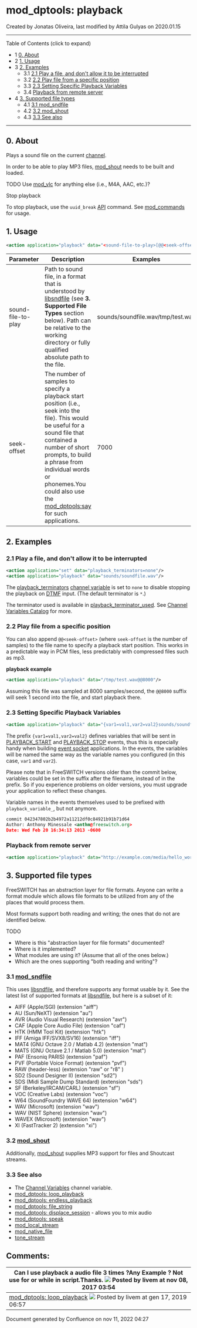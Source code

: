 
# mod_dptools: playback 

 Created by  Jonatas Oliveira, last modified by  Attila Gulyas on 2020.01.15

---

Table of Contents (click to expand)

* 1 [0\. About](#0-about)
* 2 [1\. Usage](#1-usage)
* 3 [2\. Examples](#2-examples)  
   * 3.1 [2.1 Play a file, and don't allow it to be interrupted](#21-play-a-file-and-dont-allow-it-to-be-interrupted)  
   * 3.2 [2.2 Play file from a specific position](#22-play-file-from-a-specific-position)  
   * 3.3 [2.3 Setting Specific Playback Variables](#23-setting-specific-playback-variables)  
   * 3.4 [Playback from remote server](#playback-from-remote-server)
* 4 [3\. Supported file types](#3-supported-file-types)  
   * 4.1 [3.1 mod\_sndfile](#-freeswitch--mod_dptools-playback-)  
   * 4.2 [3.2 mod\_shout](#-freeswitch--mod_dptools-playback-)  
   * 4.3 [3.3 See also](#33-see-also)

---

## 0\. About

Plays a sound file on the current [channel](../../Introduction/Call-Legs_7143972.mdx#0-about).

In order to be able to play MP3 files, [mod\_shout](../mod_shout_3965531.mdx#21-play) needs to be built and loaded.

TODO Use [mod\_vlc](../mod_vlc_13173380.mdx#--) for anything else (i.e., M4A, AAC, etc.)?

Stop playback

To stop playback, use the `uuid_break` [API](../../Introduction/FreeSWITCH-API_30867723.mdx#-freeswitch--freeswitch-api-) command. See [mod\_commands](../mod_commands_1966741.mdx#--) for usage.

## 1\. Usage

```xml
<action application="playback" data="<sound-file-to-play>[@@<seek-offset>]"/> 
```

  
| Parameter          | Description                                                                                                                                                                                                                                                                                               | Examples                          |
| ------------------ | --------------------------------------------------------------------------------------------------------------------------------------------------------------------------------------------------------------------------------------------------------------------------------------------------------- | --------------------------------- |
| sound-file-to-play | Path to sound file, in a format that is understood by [libsndfile](https://en.wikipedia.org/wiki/Libsndfile) (see **3\. Supported File Types** section below). Path can be relative to the working directory or fully qualified absolute path to the file.                                                | sounds/soundfile.wav/tmp/test.wav |
| seek-offset        | The number of samples to specify a playback start position (i.e., seek into the file). This would be useful for a sound file that contained a number of short prompts, to build a phrase from individual words or phonemes.You could also use the [mod\_dptools:say](./6586961.mdx#0-about) for such applications. | 7000                              |

## 2\. Examples

### 2.1 Play a file, and don't allow it to be interrupted

```xml
<action application="set" data="playback_terminators=none"/> 
<action application="playback" data="sounds/soundfile.wav"/>
```

The [playback\_terminators](../../../Channel-Variables-Catalog/playback_terminators_16353264.mdx#0-about) [channel variable](../../Dialplan/Channel-Variables_16352493.mdx#about) is set to `none` to disable stopping the playback on [DTMF](../../Introduction/Glossary_13173966.mdx#dtmf) input. (The default terminator is `*`.)

The terminator used is available in [playback\_terminator\_used](../../../Channel-Variables-Catalog/playback_terminator_used_16353270.mdx#playback_terminator_used). See [Channel Variables Catalog](../../../Channel-Variables-Catalog/index.mdx#comments) for more.

### 2.2 Play file from a specific position

You can also append `@@<seek-offset>` (where `seek-offset` is the number of samples) to the file name to specify a playback start position. This works in a predictable way in PCM files, less predictably with compressed files such as mp3.

**playback example**

```xml
<action application="playback" data="/tmp/test.wav@@8000"/>
```

Assuming this file was sampled at 8000 samples/second, the `@@8000` suffix will seek 1 second into the file, and start playback there.

### 2.3 Setting Specific Playback Variables

```xml
<action application="playback" data="{var1=val1,var2=val2}sounds/soundfile.wav"/>
```

The prefix `{var1=val1,var2=val2}` defines variables that will be sent in [PLAYBACK\_START](../../Introduction/Event-System/Event-List_7143557.mdx#playback_start) and [PLAYBACK\_STOP](../../Introduction/Event-System/Event-List_7143557.mdx#playback_stop) events, thus this is especially handy when building [event socket](../../Introduction/Glossary_13173966.mdx#event-socket) applications. In the events, the variables will be named the same way as the variable names you configured (in this case, `var1` and `var2`).

Please note that in FreeSWITCH versions older than the commit below, variables could be set in the suffix after the filename, instead of in the prefix. So if you experience problems on older versions, you must upgrade your application to reflect these changes.

Variable names in the events themselves used to be prefixed with `playback_variable_`, but not anymore.

```xml
commit 042347802b2b4972a11212df0c84921b91b71d64
Author: Anthony Minessale <anthm@freeswitch.org>
Date: Wed Feb 20 16:34:13 2013 -0600
```

### Playback from remote server

```xml
<action application="playback" data="http://example.com/media/hello_world.wav"/>
```

## 3\. Supported file types

FreeSWITCH has an abstraction layer for file formats. Anyone can write a format module which allows file formats to be utilized from any of the places that would process them.

Most formats support both reading and writing; the ones that do not are identified below.

TODO 

* Where is this "abstraction layer for file formats" documented?
* Where is it implemented?
* What modules are using it? (Assume that all of the ones below.)
* Which are the ones supporting "both reading and writing"?

### 3.1 [mod_sndfile](../mod_sndfile_32178375.mdx#-freeswitch--mod_sndfile-)

This uses [libsndfile](http://www.mega-nerd.com/libsndfile/), and therefore supports any format usable by it. See the latest list of supported formats at [libsndfile](http://www.mega-nerd.com/libsndfile/), but here is a subset of it:

* AIFF (Apple/SGI) (extension "aiff")
* AU (Sun/NeXT) (extension "au")
* AVR (Audio Visual Research) (extension "avr")
* CAF (Apple Core Audio File) (extension "caf")
* HTK (HMM Tool Kit) (extension "htk")
* IFF (Amiga IFF/SVX8/SV16) (extension "iff")
* MAT4 (GNU Octave 2.0 / Matlab 4.2) (extension "mat")
* MAT5 (GNU Octave 2.1 / Matlab 5.0) (extension "mat")
* PAF (Ensoniq PARIS) (extension "paf")
* PVF (Portable Voice Format) (extension "pvf")
* RAW (header-less) (extension "raw" or "r8" )
* SD2 (Sound Designer II) (extension "sd2")
* SDS (Midi Sample Dump Standard) (extension "sds")
* SF (Berkeley/IRCAM/CARL) (extension "sf")
* VOC (Creative Labs) (extension "voc")
* W64 (SoundFoundry WAVE 64) (extension "w64")
* WAV (Microsoft) (extension "wav")
* WAV (NIST Sphere) (extension "wav")
* WAVEX (Microsoft) (extension "wav")
* XI (FastTracker 2) (extension "xi")

### 3.2 [mod_shout](../mod_shout_3965531.mdx#21-play)

Additionally, [mod\_shout](../mod_shout_3965531.mdx#21-play) supplies MP3 support for files and Shoutcast streams.

### 3.3 See also

* The [Channel Variables](../../Dialplan/Channel-Variables_16352493.mdx#channel-variable-scope-example) channel variable.
* [mod\_dptools: loop\_playback](./16351422.mdx#about)
* [mod\_dptools: endless\_playback](./6586560.mdx#about)
* [mod\_dptools: file\_string](./6586646.mdx#0-about)
* [mod\_dptools: displace\_session](./6586781.mdx#about) \- allows you to mix audio
* [mod\_dptools: speak](./6587123.mdx#0-about)
* [mod\_local\_stream](../mod_local_stream_6587466.mdx#api)
* [mod\_native\_file](../mod_native_file_6587161.mdx#about)
* [tone\_stream](./mod-dptools:-gentones/Tone_stream_6586599.mdx#about)
  
  
## Comments:

| Can I use playback a audio file 3 times ?Any Example ? Not use for or while in script.Thanks. ![](/images/icons/contenttypes/comment_16.png) Posted by livem at nov 08, 2017 03:54 |
| --------------------------------------------------------------------------------------------------------------------------------------------------------------------------------- |
| [mod\_dptools: loop\_playback](./16351422.mdx#about) ![](/images/icons/contenttypes/comment_16.png) Posted by livem at gen 17, 2019 06:57                                                 |

Document generated by Confluence on nov 11, 2022 04:27
